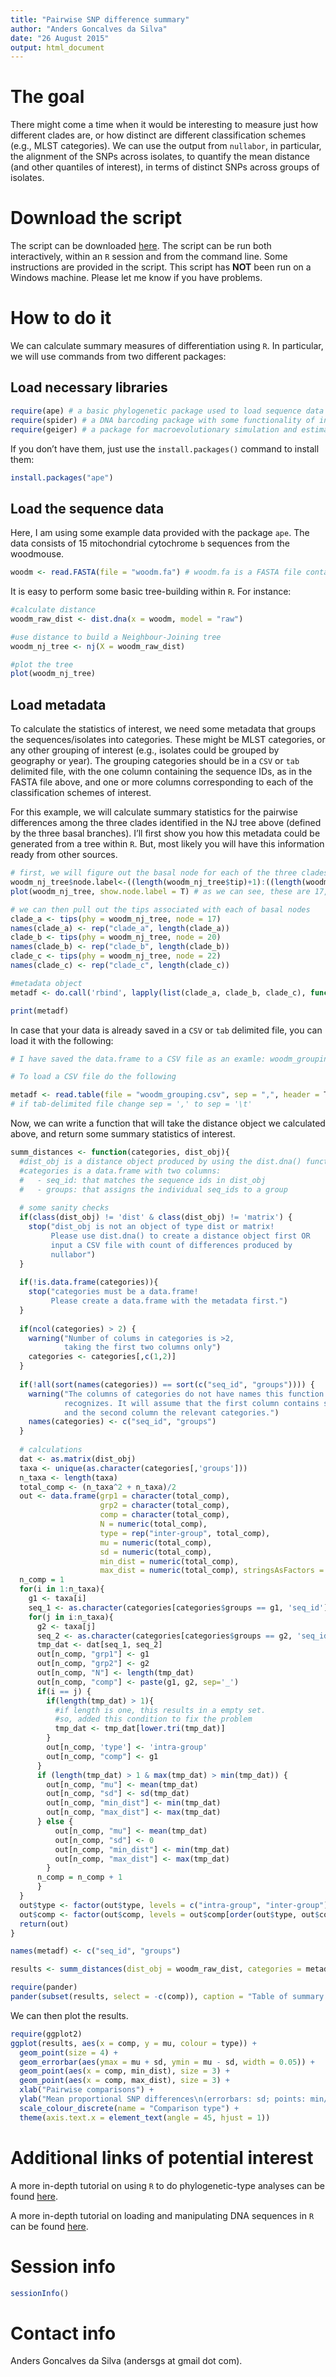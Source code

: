 ```yaml
---
title: "Pairwise SNP difference summary"
author: "Anders Goncalves da Silva"
date: "26 August 2015"
output: html_document
---
```


# The goal

There might come a time when it would be interesting to measure just how different clades are, or how distinct are different classification schemes (e.g., MLST categories). We can use the output from `nullabor`, in particular, the alignment of the SNPs across isolates, to quantify the mean distance (and other quantiles of interest), in terms of distinct SNPs across groups of isolates.

# Download the script

The script can be downloaded [here](summarise_snp_differences.R). The script can be run both interactively, within an `R` session and from the command line. Some instructions are provided in the script. This script has **NOT** been run on a Windows machine. Please let me know if you have problems.

# How to do it

We can calculate summary measures of differentiation using `R`. In particular, we will use commands from two different packages:

## Load necessary libraries

```r
require(ape) # a basic phylogenetic package used to load sequence data and calculate distances
require(spider) # a DNA barcoding package with some functionality of interest
require(geiger) # a package for macroevolutionary simulation and estimating parameters related to diversification from comparative phylogenetic data.
```

If you don't have them, just use the `install.packages()` command to install them:

```r
install.packages("ape")
```


## Load the sequence data

Here, I am using some example data provided with the package `ape`. The data consists of 15 mitochondrial cytochrome `b` sequences from the woodmouse.

```r
woodm <- read.FASTA(file = "woodm.fa") # woodm.fa is a FASTA file containing multiple aligned sequences, as outputted from nullabor
```

It is easy to perform some basic tree-building within `R`. For instance:

```r
#calculate distance
woodm_raw_dist <- dist.dna(x = woodm, model = "raw")

#use distance to build a Neighbour-Joining tree
woodm_nj_tree <- nj(X = woodm_raw_dist)

#plot the tree
plot(woodm_nj_tree)
```

## Load metadata

To calculate the statistics of interest, we need some metadata that groups the sequences/isolates into categories. These might be MLST categories, or any other grouping of interest (e.g., isolates could be grouped by geography or year). The grouping categories should be in a `CSV` or `tab` delimited file, with the one column containing the sequence IDs, as in the FASTA file above, and one or more columns corresponding to each of the classification schemes of interest.

For this example, we will calculate summary statistics for the pairwise differences among the three clades identified in the NJ tree above (defined by the three basal branches). I'll first show you how this metadata could be generated from a tree within `R`. But, most likely you will have this information ready from other sources.

```r
# first, we will figure out the basal node for each of the three clades
woodm_nj_tree$node.label<-((length(woodm_nj_tree$tip)+1):((length(woodm_nj_tree$tip)*2)-1))
plot(woodm_nj_tree, show.node.label = T) # as we can see, these are 17, 20, and 22

# we can then pull out the tips associated with each of basal nodes
clade_a <- tips(phy = woodm_nj_tree, node = 17)
names(clade_a) <- rep("clade_a", length(clade_a))
clade_b <- tips(phy = woodm_nj_tree, node = 20)
names(clade_b) <- rep("clade_b", length(clade_b))
clade_c <- tips(phy = woodm_nj_tree, node = 22)
names(clade_c) <- rep("clade_c", length(clade_c))

#metadata object
metadf <- do.call('rbind', lapply(list(clade_a, clade_b, clade_c), function(group) data.frame(seq_id = group, clade = names(group))))

print(metadf)
```

In case that your data is already saved in a `CSV` or `tab` delimited file, you can load it with the following:

```r
# I have saved the data.frame to a CSV file as an examle: woodm_grouping.csv

# To load a CSV file do the following

metadf <- read.table(file = "woodm_grouping.csv", sep = ",", header = T) 
# if tab-delimited file change sep = ',' to sep = '\t'
```

Now, we can write a function that will take the distance object we calculated above, and return some summary statistics of interest.

```r
summ_distances <- function(categories, dist_obj){
  #dist_obj is a distance object produced by using the dist.dna() function of ape
  #categories is a data.frame with two columns:
  #   - seq_id: that matches the sequence ids in dist_obj
  #   - groups: that assigns the individual seq_ids to a group
  
  # some sanity checks
  if(class(dist_obj) != 'dist' & class(dist_obj) != 'matrix') {
    stop("dist_obj is not an object of type dist or matrix! 
         Please use dist.dna() to create a distance object first OR
         input a CSV file with count of differences produced by 
         nullabor")
  }
  
  if(!is.data.frame(categories)){
    stop("categories must be a data.frame! 
         Please create a data.frame with the metadata first.")
  }
  
  if(ncol(categories) > 2) {
    warning("Number of colums in categories is >2, 
            taking the first two columns only")
    categories <- categories[,c(1,2)]
  }
  
  if(!all(sort(names(categories)) == sort(c("seq_id", "groups")))) {
    warning("The columns of categories do not have names this function 
            recognizes. It will assume that the first column contains seq_ids, 
            and the second column the relevant categories.")
    names(categories) <- c("seq_id", "groups")
  }
  
  # calculations
  dat <- as.matrix(dist_obj)
  taxa <- unique(as.character(categories[,'groups']))
  n_taxa <- length(taxa)
  total_comp <- (n_taxa^2 + n_taxa)/2
  out <- data.frame(grp1 = character(total_comp), 
                    grp2 = character(total_comp),
                    comp = character(total_comp),
                    N = numeric(total_comp),
                    type = rep("inter-group", total_comp),
                    mu = numeric(total_comp), 
                    sd = numeric(total_comp), 
                    min_dist = numeric(total_comp),
                    max_dist = numeric(total_comp), stringsAsFactors = F)
  n_comp = 1
  for(i in 1:n_taxa){
    g1 <- taxa[i]
    seq_1 <- as.character(categories[categories$groups == g1, 'seq_id'])
    for(j in i:n_taxa){
      g2 <- taxa[j]
      seq_2 <- as.character(categories[categories$groups == g2, 'seq_id'])
      tmp_dat <- dat[seq_1, seq_2]
      out[n_comp, "grp1"] <- g1
      out[n_comp, "grp2"] <- g2
      out[n_comp, "N"] <- length(tmp_dat)
      out[n_comp, "comp"] <- paste(g1, g2, sep='_')
      if(i == j) {
        if(length(tmp_dat) > 1){
          #if length is one, this results in a empty set. 
          #so, added this condition to fix the problem
          tmp_dat <- tmp_dat[lower.tri(tmp_dat)]
        }
        out[n_comp, 'type'] <- 'intra-group'
        out[n_comp, "comp"] <- g1
      }
      if (length(tmp_dat) > 1 & max(tmp_dat) > min(tmp_dat)) {
        out[n_comp, "mu"] <- mean(tmp_dat)
        out[n_comp, "sd"] <- sd(tmp_dat)
        out[n_comp, "min_dist"] <- min(tmp_dat)
        out[n_comp, "max_dist"] <- max(tmp_dat)
      } else {
          out[n_comp, "mu"] <- mean(tmp_dat)
          out[n_comp, "sd"] <- 0
          out[n_comp, "min_dist"] <- min(tmp_dat)
          out[n_comp, "max_dist"] <- max(tmp_dat)
        }
      n_comp = n_comp + 1
      }
  }
  out$type <- factor(out$type, levels = c("intra-group", "inter-group"))
  out$comp <- factor(out$comp, levels = out$comp[order(out$type, out$comp)])
  return(out)
}
```

```r
names(metadf) <- c("seq_id", "groups")

results <- summ_distances(dist_obj = woodm_raw_dist, categories = metadf)

```

```r
require(pander)
pander(subset(results, select = -c(comp)), caption = "Table of summary pairwise SNP differences among groups of woodmouse cytb sequences.", split.tables = Inf)
```


We can then plot the results.

```r
require(ggplot2)
ggplot(results, aes(x = comp, y = mu, colour = type)) + 
  geom_point(size = 4) + 
  geom_errorbar(aes(ymax = mu + sd, ymin = mu - sd, width = 0.05)) + 
  geom_point(aes(x = comp, min_dist), size = 3) +
  geom_point(aes(x = comp, max_dist), size = 3) +
  xlab("Pairwise comparisons") + 
  ylab("Mean proportional SNP differences\n(errorbars: sd; points: min/max)") +
  scale_colour_discrete(name = "Comparison type") +
  theme(axis.text.x = element_text(angle = 45, hjust = 1))
```

# Additional links of potential interest

A more in-depth tutorial on using `R` to do phylogenetic-type analyses can be found [here](http://www.r-phylo.org/wiki/Main_Page).

A more in-depth tutorial on loading and manipulating DNA sequences in `R` can be found [here](http://a-little-book-of-r-for-bioinformatics.readthedocs.org/en/latest/index.html).

# Session info

```r
sessionInfo()
```

# Contact info

Anders Goncalves da Silva (andersgs at gmail dot com). 